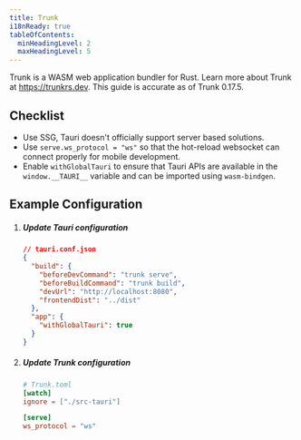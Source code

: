 ```yaml
---
title: Trunk
i18nReady: true
tableOfContents:
  minHeadingLevel: 2
  maxHeadingLevel: 5
---
```



Trunk is a WASM web application bundler for Rust. Learn more about Trunk at https://trunkrs.dev. This guide is accurate as of Trunk 0.17.5.

## Checklist

- Use SSG, Tauri doesn't officially support server based solutions.
- Use `serve.ws_protocol = "ws"` so that the hot-reload websocket can connect properly for mobile development.
- Enable `withGlobalTauri` to ensure that Tauri APIs are available in the `window.__TAURI__` variable and can be imported using `wasm-bindgen`.

## Example Configuration

<Steps>

1. ##### Update Tauri configuration

   ```json
   // tauri.conf.json
   {
     "build": {
       "beforeDevCommand": "trunk serve",
       "beforeBuildCommand": "trunk build",
       "devUrl": "http://localhost:8080",
       "frontendDist": "../dist"
     },
     "app": {
       "withGlobalTauri": true
     }
   }
   ```

1. ##### Update Trunk configuration

   ```toml
   # Trunk.toml
   [watch]
   ignore = ["./src-tauri"]

   [serve]
   ws_protocol = "ws"
   ```

</Steps>
